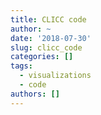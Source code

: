 ```yaml
---
title: CLICC code
author: ~
date: '2018-07-30'
slug: clicc_code
categories: []
tags: 
  - visualizations
  - code
authors: []
---
```


